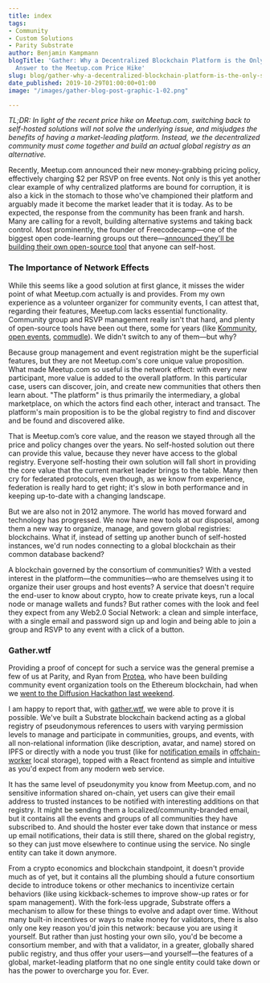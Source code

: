 ```yaml
---
title: index
tags:
- Community
- Custom Solutions
- Parity Substrate
author: Benjamin Kampmann
blogTitle: 'Gather: Why a Decentralized Blockchain Platform is the Only Sustainable
  Answer to the Meetup.com Price Hike'
slug: blog/gather-why-a-decentralized-blockchain-platform-is-the-only-sustainable-answer-to-the-meetup-com-pricing-hike/
date_published: 2019-10-29T01:00:00+01:00
image: "/images/gather-blog-post-graphic-1-02.png"

---
```

_TL;DR: In light of the recent price hike on Meetup.com, switching back to self-hosted solutions will not solve the underlying issue, and misjudges the benefits of having a market-leading platform. Instead, we the decentralized community must come together and build an actual global registry as an alternative._

Recently, Meetup.com announced their new money-grabbing pricing policy, effectively charging $2 per RSVP on free events. Not only is this yet another clear example of why centralized platforms are bound for corruption, it is also a kick in the stomach to those who've championed their platform and arguably made it become the market leader that it is today. As to be expected, the response from the community has been frank and harsh. Many are calling for a revolt, building alternative systems and taking back control. Most prominently, the founder of Freecodecamp—one of the biggest open code-learning groups out there—[announced they'll be building their own open-source tool](https://twitter.com/ossia/status/1184151052398010370) that anyone can self-host.

### The Importance of Network Effects

While this seems like a good solution at first glance, it misses the wider point of what Meetup.com actually is and provides. From my own experience as a volunteer organizer for community events, I can attest that, regarding their features, Meetup.com lacks essential functionality. Community group and RSVP management really isn't that hard, and plenty of open-source tools have been out there, some for years (like [Kommunity](https://kommunity.com/), [open events](https://github.com/fossasia/open-event-server), [commudle](https://commudle.com/)). We didn't switch to any of them—but why?

Because group management and event registration might be the superficial features, but they are not Meetup.com's core unique value proposition. What made Meetup.com so useful is the network effect: with every new participant, more value is added to the overall platform. In this particular case, users can discover, join, and create new communities that others then learn about. "The platform" is thus primarily the intermediary, a global marketplace, on which the actors find each other, interact and transact. The platform's main proposition is to be the global registry to find and discover and be found and discovered alike.

That is Meetup.com’s core value, and the reason we stayed through all the price and policy changes over the years. No self-hosted solution out there can provide this value, because they never have access to the global registry. Everyone self-hosting their own solution will fall short in providing the core value that the current market leader brings to the table. Many then cry for federated protocols, even though, as we know from experience, federation is really hard to get right; it's slow in both performance and in keeping up-to-date with a changing landscape.

But we are also not in 2012 anymore. The world has moved forward and technology has progressed. We now have new tools at our disposal, among them a new way to organize, manage, and govern global registries: blockchains. What if, instead of setting up another bunch of self-hosted instances, we'd run nodes connecting to a global blockchain as their common database backend?

A blockchain governed by the consortium of communities? With a vested interest in the platform—the communities—who are themselves using it to organize their user groups and host events? A service that doesn't require the end-user to know about crypto, how to create private keys, run a local node or manage wallets and funds? But rather comes with the look and feel they expect from any Web2.0 Social Network: a clean and simple interface, with a single email and password sign up and login and being able to join a group and RSVP to any event with a click of a button.

### Gather.wtf

Providing a proof of concept for such a service was the general premise a few of us at Parity, and Ryan from [Protea](https://www.protea.io/), who have been building community event organization tools on the Ethereum blockchain, had when we [went to the Diffusion Hackathon last weekend](https://devpost.com/software/gather-nv7304).

I am happy to report that, with [gather.wtf](https://gather.wtf/), we were able to prove it is possible. We've built a Substrate blockchain backend acting as a global registry of pseudonymous references to users with varying permission levels to manage and participate in communities, groups, and events, with all non-relational information (like description, avatar, and name) stored on IPFS or directly with a node you trust (like for [notification emails](https://github.com/gnunicorn/gather/blob/master/lib/emailer/src/lib.rs) in [offchain-worker](https://github.com/gnunicorn/gather/blob/42527db232affbe0381d0a04587926bfb328b878/runtime/src/gather.rs#L691-L715) local storage), topped with a React frontend as simple and intuitive as you'd expect from any modern web service.

It has the same level of pseudonymity you know from Meetup.com, and no sensitive information shared on-chain, yet users can give their email address to trusted instances to be notified with interesting additions on that registry. It might be sending them a localized/community-branded email, but it contains all the events and groups of all communities they have subscribed to. And should the hoster ever take down that instance or mess up email notifications, their data is still there, shared on the global registry, so they can just move elsewhere to continue using the service. No single entity can take it down anymore.

From a crypto economics and blockchain standpoint, it doesn't provide much as of yet, but it contains all the plumbing should a future consortium decide to introduce tokens or other mechanics to incentivize certain behaviors (like using kickback-schemes to improve show-up rates or for spam management). With the fork-less upgrade, Substrate offers a mechanism to allow for these things to evolve and adapt over time. Without many built-in incentives or ways to make money for validators, there is also only one key reason you'd join this network: because you are using it yourself. But rather than just hosting your own silo, you'd be become a consortium member, and with that a validator, in a greater, globally shared public registry, and thus offer your users—and yourself—the features of a global, market-leading platform that no one single entity could take down or has the power to overcharge you for. Ever.
